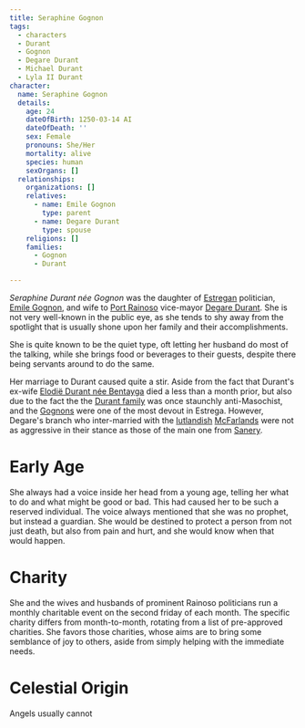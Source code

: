 ```yaml
---
title: Seraphine Gognon
tags:
  - characters
  - Durant
  - Gognon
  - Degare Durant
  - Michael Durant
  - Lyla II Durant
character:
  name: Seraphine Gognon
  details:
    age: 24
    dateOfBirth: 1250-03-14 AI
    dateOfDeath: ''
    sex: Female
    pronouns: She/Her
    mortality: alive
    species: human
    sexOrgans: []
  relationships:
    organizations: []
    relatives:
      - name: Emile Gognon
        type: parent
      - name: Degare Durant
        type: spouse
    religions: []
    families: 
      - Gognon
      - Durant

---
```


*Seraphine Durant née Gognon* was the daughter of
[Estregan](/world/locations/estrega/) politician,
[Emile Gognon](/world/characters/emile-gognon/), and wife to
[Port Rainoso](/world/locations/port-rainoso/) vice-mayor
[Degare Durant](/world/characters/degare-durant/). She is not very well-known in the public
eye, as she tends to shy away from the spotlight that is usually shone upon her
family and their accomplishments.

She is quite known to be the quiet type, oft letting her husband do most of the
talking, while she brings food or beverages to their guests, despite there being
servants around to do the same.

Her marriage to Durant caused quite a stir. Aside from the fact that Durant's
ex-wife [Elodië Durant née Bentayga](/world/characters/elodie-bentayga/) died a less than a
month prior, but also due to the fact the the
[Durant family](/world/families/durant/) was once staunchly anti-Masochist,
and the [Gognons](/world/families/gognon/) were one of the most devout in
Estrega. However, Degare's branch who inter-married with the
[Iutlandish](/world/locations/iutland/)
[McFarlands](/world/families/mcfarland/) were not as aggressive in their
stance as those of the main one from [Sanery](/world/locations/sanery/).

# Early Age

She always had a voice inside her head from a young age, telling her what to do
and what might be good or bad. This had caused her to be such a reserved
individual. The voice always mentioned that she was no prophet, but instead a
guardian. She would be destined to protect a person from not just death, but
also from pain and hurt, and she would know when that would happen.

# Charity

She and the wives and husbands of prominent Rainoso politicians run a monthly
charitable event on the second friday of each month. The specific charity
differs from month-to-month, rotating from a list of pre-approved charities. She
favors those charities, whose aims are to bring some semblance of joy to others,
aside from simply helping with the immediate needs.

# Celestial Origin

Angels usually cannot

